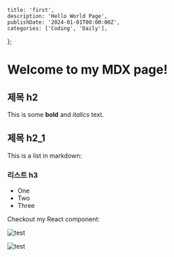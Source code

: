 
    title: 'first',
    description: 'Hello World Page',
    publishDate: '2024-01-01T00:00:00Z',
    categories: ['Coding', 'Daily'],
};

# Welcome to my MDX page!

<Toc />

## 제목 h2

This is some **bold** and _italics_ text.

## 제목 h2_1

This is a list in markdown:

### 리스트 h3

-   One
-   Two
-   Three

Checkout my React component:

<Image src={image01} alt="test" />

![test](apart.jpeg)
